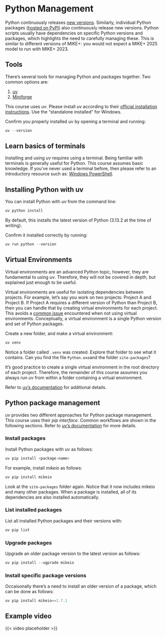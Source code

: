 # Python Management

Python continuously releases [new versions](https://devguide.python.org/versions/). Similarly, individual Python packages ([hosted on PyPI](https://pypi.org)) also continuously release new versions. Python scripts usually have dependencies on specific Python versions and packages, which highlights the need to carefully managing these. This is similar to different versions of MIKE+: you would not expect a MIKE+ 2025 model to run with MIKE+ 2023.

## Tools

There's several tools for managing Python and packages together. Two common options are:

1. [uv](https://docs.astral.sh/uv/)
2. [Miniforge](https://conda-forge.org/download/)

This course uses *uv*. Please install *uv* according to their [official installation instructions](https://docs.astral.sh/uv/getting-started/installation/). Use the "standalone installed" for Windows.

Confirm you properly installed *uv* by opening a terminal and running:

```powershell
uv --version
```

::: {.callout-tip}
## Learn basics of terminals
Installing and using *uv* requires using a terminal. Being familiar with terminals is generally useful for Python. This course assumes basic knowledge. If you've never used a terminal before, then please refer to an introductory resource such as: 
[Windows PowerShell](https://learn.microsoft.com/en-us/powershell/scripting/learn/ps101/01-getting-started?view=powershell-7.5).
:::

## Installing Python with uv

You can install Python with *uv* from the command line:

```powershell
uv python install
```

By default, this installs the latest version of Python (3.13.2 at the time of writing).

Confirm it installed correctly by running:
```powershell
uv run python --version
```

## Virtual Environments

:::{.callout-note}
Virtual environments are an advanced Python topic, however, they are fundamental to using *uv*. Therefore, they will not be covered in depth, but explained just enough to be useful.
:::

Virtual environments are useful for isolating dependencies between projects. For example, let's say you work on two projects: Project A and Project B. If Project A requires a different version of Python than Project B, then you can handle that by creating virtual environments for each project. This avoids a [common issue](https://en.wikipedia.org/wiki/Dependency_hell) encountered when not using virtual environments. Conceptually, a virtual environment is a single Python version and set of Python packages.

Create a new folder, and make a virtual environment:
```powershell
uv venv
```

Notice a folder called `.venv` was created. Explore that folder to see what it contains. Can you find the file `Python.exe`and the folder `site-packages`?

It's good practice to create a single virtual environment in the root directory of each project. Therefore, the remainder of this course assumes you always run *uv* from within a folder containing a virtual environment.

Refer to [uv's documentation](https://docs.astral.sh/uv/pip/environments/) for additional details.

## Python package management

*uv* provides two different approaches for Python package management. This course uses their *pip interface*. Common workflows are shown in the following sections. Refer to [uv's documentation](https://docs.astral.sh/uv/pip/) for more details.

### Install packages

Install Python packages with uv as follows:

```powershell
uv pip install <package-name>
```

For example, install *mikeio* as follows:
```powershell
uv pip install mikeio
```

Look at the `site-packages` folder again. Notice that it now includes mikeio and many other packages. When a package is installed, all of its dependencies are also installed automatically.

### List installed packages

List all installed Python packages and their versions with:
```powershell
uv pip list
```

### Upgrade packages

Upgrade an older package version to the latest version as follows:

```powershell
uv pip install --ugprade mikeio
```

### Install specific package versions

Occaisonally there's a need to install an older version of a package, which can be done as follows:

```powershell
uv pip install mikeio==1.7.1
```

## Example video

{{< video placeholder >}}